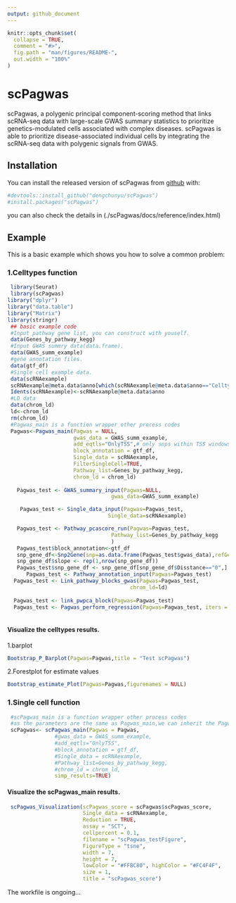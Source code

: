 ```yaml
---
output: github_document
---
```


<!-- README.md is generated from README.Rmd. Please edit that file -->

```r
knitr::opts_chunk$set(
  collapse = TRUE,
  comment = "#>",
  fig.path = "man/figures/README-",
  out.width = "100%"
)
```

# scPagwas

<!-- badges: start -->
<!-- badges: end -->

scPagwas, a polygenic principal component-scoring method that links scRNA-seq data with large-scale GWAS summary statistics to prioritize genetics-modulated cells associated with complex diseases.
scPagwas is able to prioritize disease-associated individual cells by integrating the scRNA-seq data with polygenic signals from GWAS.

## Installation

You can install the released version of scPagwas from [github](https://github.com/dengchunyu/scPagwas) with:

``` r
#devtools::install_github("dengchunyu/scPagwas")
#install.packages("scPagwas")

```
you can also check the details in (./scPagwas/docs/reference/index.html) 

## Example 

This is a basic example which shows you how to solve a common problem:
 
### 1.Celltypes function 

```r
 library(Seurat)
 library(scPagwas)
library("dplyr")
library("data.table")
library("Matrix")
library(stringr) 
 ## basic example code
 #Input pathway gene list, you can construct with youself.
 data(Genes_by_pathway_kegg)
 #Input GWAS summry data(data.frame).
 data(GWAS_summ_example)
 #gene annotation files.
 data(gtf_df)
 #Single cell example data.
 data(scRNAexample)
 scRNAexample@meta.data$anno[which(scRNAexample@meta.data$anno=="Celltype4")]<-"Effector CD8+T cell"
 Idents(scRNAexample)<-scRNAexample@meta.data$anno
 #LD data
 data(chrom_ld)
 ld<-chrom_ld
 rm(chrom_ld)
 #Pagwas_main is a function wrapper other process codes
 Pagwas<-Pagwas_main(Pagwas = NULL,
                     gwas_data = GWAS_summ_example,
                     add_eqtls="OnlyTSS",# only snps within TSS windows
                     block_annotation = gtf_df,
                     Single_data = scRNAexample,
                     FilterSingleCell=TRUE,
                     Pathway_list=Genes_by_pathway_kegg,
                     chrom_ld = chrom_ld)
 
   Pagwas_test <- GWAS_summary_input(Pagwas=NULL,
                                 gwas_data=GWAS_summ_example)

    Pagwas_test <- Single_data_input(Pagwas=Pagwas_test,
                                Single_data=scRNAexample)

   Pagwas_test <- Pathway_pcascore_run(Pagwas=Pagwas_test,
                                 Pathway_list=Genes_by_pathway_kegg
                                 )
   Pagwas_test$block_annotation<-gtf_df
   snp_gene_df<-Snp2Gene(snp=as.data.frame(Pagwas_test$gwas_data),refGene=gtf_df)
   snp_gene_df$slope <- rep(1,nrow(snp_gene_df))
   Pagwas_test$snp_gene_df <- snp_gene_df[snp_gene_df$Disstance=="0",]
      Pagwas_test <- Pathway_annotation_input(Pagwas=Pagwas_test)
  Pagwas_test <- Link_pathway_blocks_gwas(Pagwas=Pagwas_test,
                                       chrom_ld=ld)
  
  Pagwas_test <- link_pwpca_block(Pagwas=Pagwas_test)
  Pagwas_test <- Pagwas_perform_regression(Pagwas=Pagwas_test, iters = 100)
 
``` 
#### Visualize the celltypes results.

 1.barplot
```r
Bootstrap_P_Barplot(Pagwas=Pagwas,title = "Test scPagwas")
```

 2.Forestplot for estimate values
```r

Bootstrap_estimate_Plot(Pagwas=Pagwas,figurenames = NULL)

```

### 1.Single cell function
```r
 #scPagwas_main is a function wrapper other process codes
 #as the parameters are the same as Pagwas_main,we can inherit the Pagwas reuslt for save time.
 scPagwas<- scPagwas_main(Pagwas = Pagwas,
               #gwas_data = GWAS_summ_example,
               #add_eqtls="OnlyTSS",
               #block_annotation = gtf_df,
               #Single_data = scRNAexample,
               #Pathway_list=Genes_by_pathway_kegg,
               #chrom_ld = chrom_ld,
               simp_results=TRUE)
```


#### Visualize the scPagwas_main results.
```r
 scPagwas_Visualization(scPagwas_score = scPagwas$scPagwas_score,
                        Single_data = scRNAexample,
                        Reduction = TRUE,
                        assay = "SCT",
                        cellpercent = 0.1,
                        filename = "scPagwas_testFigure",
                        FigureType = "tsne",
                        width = 7,
                        height = 7,
                        lowColor = "#FFBC80", highColor = "#FC4F4F",
                        size = 1,
                        title = "scPagwas_score")

```


The workfile is ongoing...
